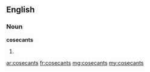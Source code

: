 ==English==

===Noun===
'''cosecants'''

# {{plural of|[[cosecant]]}}

[[ar:cosecants]]
[[fr:cosecants]]
[[mg:cosecants]]
[[my:cosecants]]